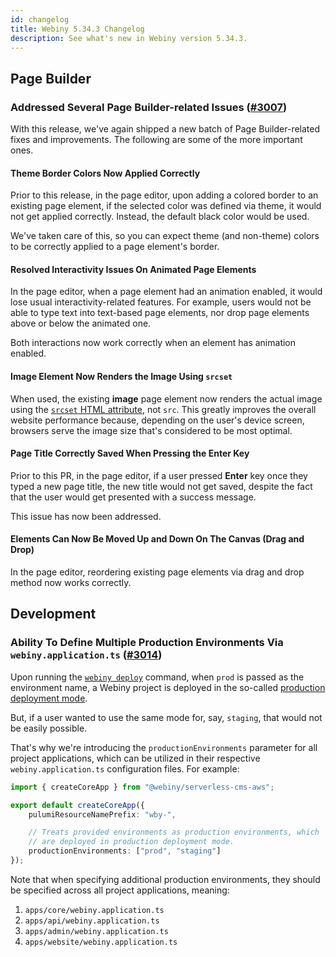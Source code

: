 ```yaml
---
id: changelog
title: Webiny 5.34.3 Changelog
description: See what's new in Webiny version 5.34.3.
---
```


## Page Builder

### Addressed Several Page Builder-related Issues ([#3007](https://github.com/webiny/webiny-js/pull/3007))

With this release, we've again shipped a new batch of Page Builder-related fixes and improvements. The following are some of the more important ones.

#### Theme Border Colors Now Applied Correctly

Prior to this release, in the page editor, upon adding a colored border to an existing page element, if the selected color was defined via theme, it would not get applied correctly. Instead, the default black color would be used. 

We've taken care of this, so you can expect theme (and non-theme) colors to be correctly applied to a page element's border. 

#### Resolved Interactivity Issues On Animated Page Elements

In the page editor, when a page element had an animation enabled, it would lose usual interactivity-related features. For example, users would not be able to type text into text-based page elements, nor drop page elements above or below the animated one. 

Both interactions now work correctly when an element has animation enabled.

#### Image Element Now Renders the Image Using `srcset`

When used, the existing **image** page element now renders the actual image using the [`srcset` HTML attribute](https://developer.mozilla.org/en-US/docs/Learn/HTML/Multimedia_and_embedding/Responsive_images), not `src`. This greatly improves the overall website performance because, depending on the user's device screen, browsers serve the image size that's considered to be most optimal.

#### Page Title Correctly Saved When Pressing the Enter Key

Prior to this PR, in the page editor, if a user pressed **Enter** key once they typed a new page title, the new title would not get saved, despite the fact that the user would get presented with a success message.

This issue has now been addressed. 

#### Elements Can Now Be Moved Up and Down On The Canvas (Drag and Drop)

In the page editor, reordering existing page elements via drag and drop method now works correctly.

## Development

### Ability To Define Multiple Production Environments Via `webiny.application.ts`  ([#3014](https://github.com/webiny/webiny-js/pull/3014))

Upon running the [`webiny deploy`](/docs/{exact:5.34.x}/core-development-concepts/basics/project-deployment) command, when `prod` is passed as the environment name, a Webiny project is deployed in the so-called [production deployment mode](https://www.webiny.com/docs/architecture/deployment-modes/production).

But, if a user wanted to use the same mode for, say, `staging`, that would not be easily possible.

That's why we're introducing the `productionEnvironments` parameter for all project applications, which can be utilized in their respective `webiny.application.ts` configuration files. For example:

```ts apps/core/webiny.application.ts
import { createCoreApp } from "@webiny/serverless-cms-aws";

export default createCoreApp({
    pulumiResourceNamePrefix: "wby-",

    // Treats provided environments as production environments, which
    // are deployed in production deployment mode.
    productionEnvironments: ["prod", "staging"]
});

```

Note that when specifying additional production environments, they should be specified across all project applications, meaning:

1. `apps/core/webiny.application.ts`
2. `apps/api/webiny.application.ts`
3. `apps/admin/webiny.application.ts`
4. `apps/website/webiny.application.ts`
